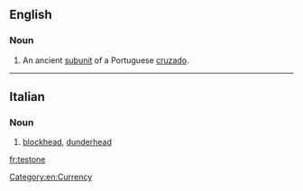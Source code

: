 ==English==

===Noun===
{{en-noun}}

# An ancient [[subunit]] of a Portuguese [[cruzado]].

[[Category:en:Currency]]
----

==Italian==

===Noun===
{{it-noun|m|f=testona}}

# [[blockhead]], [[dunderhead]]

[[fr:testone]]